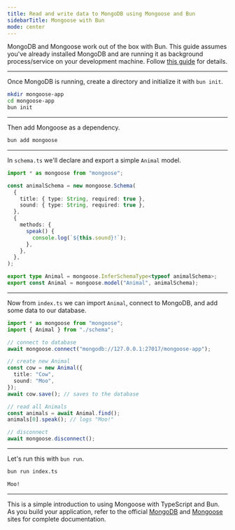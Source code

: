 ---
title: Read and write data to MongoDB using Mongoose and Bun
sidebarTitle: Mongoose with Bun
mode: center
---

MongoDB and Mongoose work out of the box with Bun. This guide assumes you've already installed MongoDB and are running it as background process/service on your development machine. Follow [this guide](https://www.mongodb.com/docs/manual/installation/) for details.

---

Once MongoDB is running, create a directory and initialize it with `bun init`.

```sh terminal icon="terminal"
mkdir mongoose-app
cd mongoose-app
bun init
```

---

Then add Mongoose as a dependency.

```sh terminal icon="terminal"
bun add mongoose
```

---

In `schema.ts` we'll declare and export a simple `Animal` model.

```ts schema.ts icon="/icons/typescript.svg"
import * as mongoose from "mongoose";

const animalSchema = new mongoose.Schema(
  {
    title: { type: String, required: true },
    sound: { type: String, required: true },
  },
  {
    methods: {
      speak() {
        console.log(`${this.sound}!`);
      },
    },
  },
);

export type Animal = mongoose.InferSchemaType<typeof animalSchema>;
export const Animal = mongoose.model("Animal", animalSchema);
```

---

Now from `index.ts` we can import `Animal`, connect to MongoDB, and add some data to our database.

```ts index.ts icon="/icons/typescript.svg"
import * as mongoose from "mongoose";
import { Animal } from "./schema";

// connect to database
await mongoose.connect("mongodb://127.0.0.1:27017/mongoose-app");

// create new Animal
const cow = new Animal({
  title: "Cow",
  sound: "Moo",
});
await cow.save(); // saves to the database

// read all Animals
const animals = await Animal.find();
animals[0].speak(); // logs "Moo!"

// disconnect
await mongoose.disconnect();
```

---

Let's run this with `bun run`.

```bash terminal icon="terminal"
bun run index.ts
```

```txt
Moo!
```

---

This is a simple introduction to using Mongoose with TypeScript and Bun. As you build your application, refer to the official [MongoDB](https://docs.mongodb.com/) and [Mongoose](https://mongoosejs.com/docs/) sites for complete documentation.
